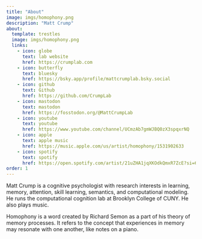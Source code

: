 ```yaml
---
title: "About"
image: imgs/homophony.png
description: "Matt Crump"
about:
  template: trestles
  image: imgs/homophony.png
  links:
    - icon: globe
      text: lab website
      href: https://crumplab.com
    - icon: butterfly
      text: bluesky
      href: https://bsky.app/profile/mattcrumplab.bsky.social
    - icon: github
      text: Github
      href: https://github.com/CrumpLab
    - icon: mastodon
      text: mastodon
      href: https://fosstodon.org/@MattCrumpLab
    - icon: youtube
      text: youtube
      href: https://www.youtube.com/channel/UCmzAb7gmWJBQ0zX3spqxrNQ
    - icon: apple
      text: apple music
      href: https://music.apple.com/us/artist/homophony/1531902633
    - icon: spotify
      text: spotify
      href: https://open.spotify.com/artist/21uZHA1jqXKOdkQmxR7ZcE?si=6Dx13juWQougFPwtQ3z_NQ
order: 1
---
```


Matt Crump is a cognitive psychologist with research interests in learning, memory, attention, skill learning, semantics, and computational modeling. He runs the computational cognition lab at Brooklyn College of CUNY. He also plays music.

Homophony is a word created by Richard Semon as a part of his theory of memory processes. It refers to the concept that experiences in memory may resonate with one another, like notes on a piano.



